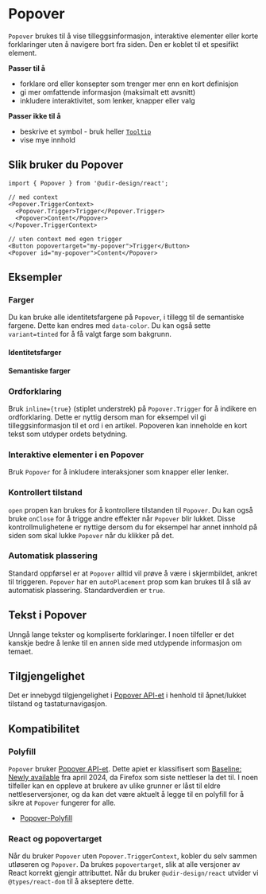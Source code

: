 
<Meta of={PopoverStories} />

# Popover

`Popover` brukes til å vise tilleggsinformasjon, interaktive elementer eller korte forklaringer uten å navigere bort fra siden. Den er koblet til et spesifikt element.

**Passer til å**

- forklare ord eller konsepter som trenger mer enn en kort definisjon
- gi mer omfattende informasjon (maksimalt ett avsnitt)
- inkludere interaktivitet, som lenker, knapper eller valg

**Passer ikke til å**

- beskrive et symbol - bruk heller [`Tooltip`](/docs/components-tooltip--docs)
- vise mye innhold

## Slik bruker du Popover

<Primary />
<Controls />

```tsx
import { Popover } from '@udir-design/react';

// med context
<Popover.TriggerContext>
  <Popover.Trigger>Trigger</Popover.Trigger>
  <Popover>Content</Popover>
</Popover.TriggerContext>

// uten context med egen trigger
<Button popovertarget="my-popover">Trigger</Button>
<Popover id="my-popover">Content</Popover>
```

## Eksempler

### Farger

Du kan bruke alle identitetsfargene på `Popover`, i tillegg til de semantiske fargene. Dette kan endres med `data-color`.
Du kan også sette `variant=tinted` for å få valgt farge som bakgrunn.

#### Identitetsfarger

<Canvas of={PopoverStories.ColorVariants} />

#### Semantiske farger

<Canvas of={PopoverStories.Variants} />

### Ordforklaring

Bruk `inline={true}` (stiplet understrek) på `Popover.Trigger` for å indikere en ordforklaring. Dette er nyttig dersom man for eksempel vil gi tilleggsinformasjon til et ord i en artikel. Popoveren kan inneholde en kort tekst som utdyper ordets betydning.

<Canvas of={PopoverStories.DottedUnderline} />

### Interaktive elementer i en Popover

Bruk `Popover` for å inkludere interaksjoner som knapper eller lenker.

<Canvas of={PopoverStories.Interactive} />

### Kontrollert tilstand

`open` propen kan brukes for å kontrollere tilstanden til `Popover`. Du kan også bruke `onClose` for å trigge andre effekter når `Popover` blir lukket.
Disse kontrollmulighetene er nyttige dersom du for eksempel har annet innhold på siden som skal lukke `Popover` når du klikker på det.

<Canvas of={PopoverStories.Controlled} />

### Automatisk plassering

Standard oppførsel er at `Popover` alltid vil prøve å være i skjermbildet, ankret til triggeren.
`Popover` har en `autoPlacement` prop som kan brukes til å slå av automatisk plassering. Standardverdien er `true`.

## Tekst i Popover

Unngå lange tekster og kompliserte forklaringer. I noen tilfeller er det kanskje bedre å lenke til en annen side med utdypende informasjon om temaet.

## Tilgjengelighet

Det er innebygd tilgjengelighet i [Popover API-et](https://developer.mozilla.org/en-US/docs/Web/API/Popover_API) i henhold til åpnet/lukket tilstand og tastaturnavigasjon.

## Kompatibilitet

### Polyfill

`Popover` bruker [Popover API-et](https://developer.mozilla.org/en-US/docs/Web/HTML/Reference/Global_attributes/popover). Dette apiet er klassifisert som [Baseline: Newly available](https://developer.mozilla.org/en-US/docs/Glossary/Baseline/Compatibility) fra april 2024, da Firefox som siste nettleser la det til. I noen tilfeller kan en oppleve at brukere av ulike grunner er låst til eldre nettleserversjoner, og da kan det være aktuelt å legge til en polyfill for å sikre at `Popover` fungerer for alle.

- [Popover-Polyfill](https://github.com/oddbird/popover-polyfill)

### React og popovertarget

Når du bruker `Popover` uten `Popover.TriggerContext`, kobler du selv sammen utløseren og `Popover`.
Da brukes `popovertarget`, slik at alle versjoner av React korrekt gjengir attributtet.
Når du bruker `@udir-design/react` utvider vi `@types/react-dom` til å akseptere dette.
